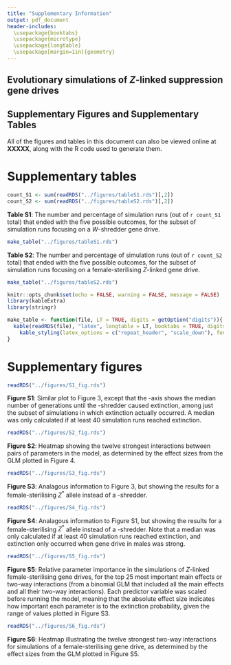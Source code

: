 ```yaml
---
title: "Supplementary Information"
output: pdf_document
header-includes: 
  \usepackage{booktabs}
  \usepackage{microtype}
  \usepackage{longtable}
  \usepackage[margin=1in]{geometry}
---
```


## Evolutionary simulations of _Z_-linked suppression gene drives

## Supplementary Figures and Supplementary Tables

All of the figures and tables in this document can also be viewed online at **XXXXX**, along with the R code used to generate them.

\newpage
# Supplementary tables

```r
count_S1 <- sum(readRDS("../figures/tableS1.rds")[,2])
count_S2 <- sum(readRDS("../figures/tableS2.rds")[,2])
```


**Table S1**: The number and percentage of simulation runs (out of `r count_S1` total) that ended with the five possible outcomes, for the subset of simulation runs focusing on a _W_-shredder gene drive.
```r
make_table("../figures/tableS1.rds")
```
\newpage

**Table S2**: The number and percentage of simulation runs (out of `r count_S2` total) that ended with the five possible outcomes, for the subset of simulation runs focusing on a female-sterilising _Z_-linked gene drive.
```r
make_table("../figures/tableS2.rds")
```



```r
knitr::opts_chunk$set(echo = FALSE, warning = FALSE, message = FALSE)
library(kableExtra)
library(stringr)

make_table <- function(file, LT = TRUE, digits = getOption("digits")){
  kable(readRDS(file), "latex", longtable = LT, booktabs = TRUE, digits = digits) %>%
    kable_styling(latex_options = c("repeat_header", "scale_down"), font_size = 7)
}
```

\newpage
# Supplementary figures

```r
readRDS("../figures/S1_fig.rds")
```
**Figure S1**: Similar plot to Figure 3, except that the \textit{y}-axis shows the median number of generations until the \textit{W}-shredder caused extinction, among just the subset of simulations in which extinction actually occurred. A median was only calculated if at least 40 simulation runs reached extinction.
\newpage

```r
readRDS("../figures/S2_fig.rds")
```
**Figure S2**: Heatmap showing the twelve strongest interactions between pairs of parameters in the model, as determined by the effect sizes from the GLM plotted in Figure 4. 
\newpage

```r
readRDS("../figures/S3_fig.rds")
```
**Figure S3**: Analagous information to Figure 3, but showing the results for a female-sterilising $Z^*$ allele instead of a \textit{W}-shredder.

```r
readRDS("../figures/S4_fig.rds")
```
**Figure S4**: Analagous information to Figure S1, but showing the results for a female-sterilising $Z^*$ allele instead of a \textit{W}-shredder. Note that a median was only calculated if at least 40 simulation runs reached extinction, and extinction only occurred when gene drive in males was strong.

```r
readRDS("../figures/S5_fig.rds")
```
**Figure S5**: Relative parameter importance in the simulations of _Z_-linked female-sterilising gene drives, for the top 25 most important main effects or two-way interactions (from a binomial GLM that included all the main effects and all their two-way interactions). Each predictor variable was scaled before running the model, meaning that the absolute effect size indicates how important each parameter is to the extinction probability, given the range of values plotted in Figure S3.

```r
readRDS("../figures/S6_fig.rds")
```
**Figure S6**: Heatmap illustrating the twelve strongest two-way interactions for simulations of a female-sterilising gene drive, as determined by the effect sizes from the GLM plotted in Figure S5. 



